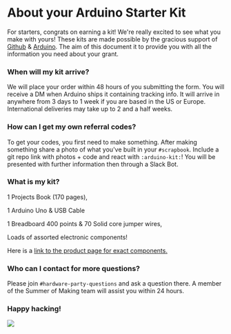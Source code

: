 
<Meta
  as={Head}
  name="Summer of Making"
  title="About your Arduino Starter Kit"
/>

<main className="container">

# About your Arduino Starter Kit

For starters, congrats on earning a kit! We're really excited to see what you make with yours!
These kits are made possible by the gracious support of [Github](https://github.com) & [Arduino](https://arduino.cc).
The aim of this document it to provide you with all the information you need about your grant.

### When will my kit arrive?

We will place your order within 48 hours of you submitting the form. You will receive a DM when Arduino ships it containing tracking info. It will arrive in anywhere from 3 days to 1 week if you are based in the US or Europe. International deliveries may take up to 2 and a half weeks. 

### How can I get my own referral codes?

To get your codes, you first need to make something. After making something share a photo of what you've built in your `#scrapbook`. Include a git repo link with photos + code and react with `:arduino-kit:`! You will be presented with further information then through a Slack Bot.

### What is my kit?

1 Projects Book (170 pages),

1 Arduino Uno & USB Cable

1 Breadboard 400 points & 70 Solid core jumper wires,

Loads of assorted electronic components!

Here is a [link to the product page for exact components.]()

### Who can I contact for more questions?

Please join `#hardware-party-questions` and ask a question there. A member of the Summer of Making team will assist you within 24 hours.

### Happy hacking!

![](https://media3.giphy.com/media/26BRHKYhKLd6PlwsM/source.gif)

</main>

<style jsx global>{`
  .container {
    max-width: 680px !important;
    font-size: 20px !important;
    line-height: 1.625;
    margin: auto;
    margin-top: 30px;
    margin-bottom: 30px;
  }

  a {
    color: var(--colors-orange);
  }
  a:hover,
  a:focus {
    text-underline-position: under;
    text-decoration-style: wavy;
  }

  h1,
  h2,
  h3,
  h4,
  h5,
  h6 {
    line-height: 1.25;
    margin-top: 1em;
    margin-bottom: 0.5em;
  }

  h1 {
    font-size: 3rem;
    margin-top: 0;
  }
  h2 {
    font-size: 2rem;
  }
  h3 {
    font-size: 1.5rem;
  }

  p,
  ol,
  ul,
  pre,
  blockquote {
    margin-top: 1em;
    margin-bottom: 1em;
  }

  small {
    color: var(--colors-muted);
  }

  code,
  pre {
    font-family: 'SF Mono', 'Roboto Mono', 'Source Code Pro', Menlo, Consolas,
      'Liberation Mono', monospace;
    background-color: beige;
    font-size: 87.5%;
    color: var(--colors-purple);
  }

  @media (prefers-color-scheme: dark) {
    code,
    pre {
      color: var(--colors-blue);
    }
  }

  pre {
    word-wrap: break-word;
    white-space: pre-wrap;
    padding: 1em;
    border-radius: 8px;
  }

  code {
    padding: 0 0.25em;
    border-radius: 0.125em;
  }
`}</style>